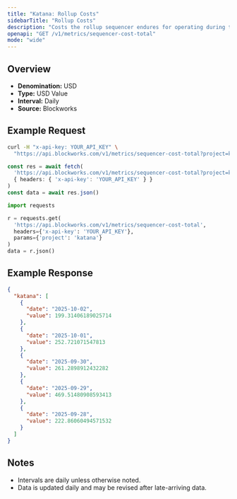 ```yaml
---
title: "Katana: Rollup Costs"
sidebarTitle: "Rollup Costs"
description: "Costs the rollup sequencer endures for operating during the specified time period. Equivalent of cost of goods sold"
openapi: "GET /v1/metrics/sequencer-cost-total"
mode: "wide"
---
```


## Overview

- **Denomination:** USD
- **Type:** USD Value
- **Interval:** Daily
- **Source:** Blockworks

## Example Request

<CodeGroup>

```bash cURL
curl -H "x-api-key: YOUR_API_KEY" \
  "https://api.blockworks.com/v1/metrics/sequencer-cost-total?project=katana"
```

```typescript TypeScript
const res = await fetch(
  'https://api.blockworks.com/v1/metrics/sequencer-cost-total?project=katana',
  { headers: { 'x-api-key': 'YOUR_API_KEY' } }
)
const data = await res.json()
```

```python Python
import requests

r = requests.get(
  'https://api.blockworks.com/v1/metrics/sequencer-cost-total',
  headers={'x-api-key': 'YOUR_API_KEY'},
  params={'project': 'katana'}
)
data = r.json()
```

</CodeGroup>

## Example Response

```json
{
  "katana": [
    {
      "date": "2025-10-02",
      "value": 199.31406189025714
    },
    {
      "date": "2025-10-01",
      "value": 252.721071547813
    },
    {
      "date": "2025-09-30",
      "value": 261.2898912432282
    },
    {
      "date": "2025-09-29",
      "value": 469.51480908593413
    },
    {
      "date": "2025-09-28",
      "value": 222.86060494571532
    }
  ]
}
```

## Notes
- Intervals are daily unless otherwise noted.
- Data is updated daily and may be revised after late-arriving data.
